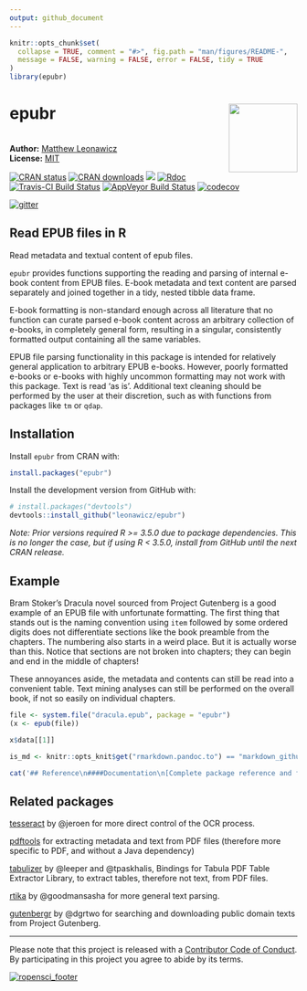 ```yaml
---
output: github_document
---
```


<!-- README.md is generated from README.Rmd. Please edit that file -->

```r
knitr::opts_chunk$set(
  collapse = TRUE, comment = "#>", fig.path = "man/figures/README-",
  message = FALSE, warning = FALSE, error = FALSE, tidy = TRUE
)
library(epubr)
```

# epubr <img src="https://github.com/leonawicz/epubr/blob/master/data-raw/epubr.png?raw=true" style="margin-left:10px;margin-bottom:5px;" width="120" align="right">

<br/>
**Author:** [Matthew Leonawicz](https://leonawicz.github.io/blog/)<br/>
**License:** [MIT](https://opensource.org/licenses/MIT)<br/>

[![CRAN status](http://www.r-pkg.org/badges/version/epubr)](https://cran.r-project.org/package=epubr)
[![CRAN downloads](http://cranlogs.r-pkg.org/badges/grand-total/epubr)](https://cran.r-project.org/package=epubr) 
[![](https://badges.ropensci.org/222_status.svg)](https://github.com/ropensci/onboarding/issues/222)
[![Rdoc](http://www.rdocumentation.org/badges/version/epubr)](http://www.rdocumentation.org/packages/epubr)
[![Travis-CI Build Status](https://travis-ci.org/leonawicz/epubr.svg?branch=master)](https://travis-ci.org/leonawicz/epubr)
[![AppVeyor Build Status](https://ci.appveyor.com/api/projects/status/github/leonawicz/epubr?branch=master&svg=true)](https://ci.appveyor.com/project/leonawicz/epubr)
[![codecov](https://codecov.io/gh/leonawicz/epubr/branch/master/graph/badge.svg)](https://codecov.io/gh/leonawicz/epubr)

[![gitter](https://img.shields.io/badge/GITTER-join%20chat-green.svg)](https://gitter.im/leonawicz/epubr)

## Read EPUB files in R

Read metadata and textual content of epub files. 

`epubr` provides functions supporting the reading and parsing of internal e-book content from EPUB files. E-book metadata and text content are parsed separately and joined together in a tidy, nested tibble data frame. 

E-book formatting is non-standard enough across all literature that no function can curate parsed e-book content across an arbitrary collection of e-books, in completely general form, resulting in a singular, consistently formatted output containing all the same variables.

EPUB file parsing functionality in this package is intended for relatively general application to arbitrary EPUB e-books. However, poorly formatted e-books or e-books with highly uncommon formatting may not work with this package.
Text is read 'as is'. Additional text cleaning should be performed by the user at their discretion, such as with functions from packages like `tm` or `qdap`.

## Installation

Install `epubr` from CRAN with:

``` r
install.packages("epubr")
```

Install the development version from GitHub with:

``` r
# install.packages("devtools")
devtools::install_github("leonawicz/epubr")
```

*Note: Prior versions required R >= 3.5.0 due to package dependencies. This is no longer the case, but if using R < 3.5.0, install from GitHub until the next CRAN release.*

## Example

Bram Stoker's Dracula novel sourced from Project Gutenberg is a good example of an EPUB file with unfortunate formatting.
The first thing that stands out is the naming convention using `item` followed by some ordered digits does not differentiate sections like the book preamble from the chapters.
The numbering also starts in a weird place. But it is actually worse than this. Notice that sections are not broken into chapters; they can begin and end in the middle of chapters!

These annoyances aside, the metadata and contents can still be read into a convenient table. Text mining analyses can still be performed on the overall book, if not so easily on individual chapters.

```r
file <- system.file("dracula.epub", package = "epubr")
(x <- epub(file))

x$data[[1]]
```

```r
is_md <- knitr::opts_knit$get("rmarkdown.pandoc.to") == "markdown_github-ascii_identifiers"
```

```r
cat('## Reference\n####Documentation\n[Complete package reference and function documentation](https://leonawicz.github.io/epubr/)\n\n')
```

## Related packages

[tesseract](https://github.com/ropensci/tesseract) by @jeroen for more direct control of the OCR process.

[pdftools](https://github.com/ropensci/pdftools) for extracting metadata and text from PDF files (therefore more specific to PDF, and without a Java dependency)

[tabulizer](https://github.com/ropensci/tabulizer) by @leeper and @tpaskhalis, Bindings for Tabula PDF Table Extractor Library, to extract tables, therefore not text, from PDF files.

[rtika](https://github.com/ropensci/rtika) by @goodmansasha for more general text parsing.

[gutenbergr](https://github.com/ropenscilabs/gutenbergr) by @dgrtwo for searching and downloading public domain texts from Project Gutenberg.

---

Please note that this project is released with a [Contributor Code of Conduct](CODE_OF_CONDUCT.md). By participating in this project you agree to abide by its terms.

[![ropensci_footer](https://ropensci.org/public_images/ropensci_footer.png)](https://ropensci.org)
